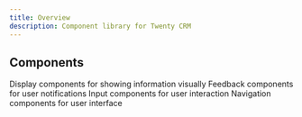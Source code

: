 ```yaml
---
title: Overview
description: Component library for Twenty CRM
---
```


## Components

<CardGroup cols={2}>
  <Card title="Display" href="/twenty-ui/display" img="/images/user-guide/views/filter.png">
    Display components for showing information visually
  </Card>

  <Card title="Feedback" href="/twenty-ui/progress-bar" img="/images/user-guide/fields/field.png">
    Feedback components for user notifications
  </Card>

  <Card title="Input" href="/twenty-ui/input" img="/images/user-guide/tips/light-bulb.png">
    Input components for user interaction
  </Card>

  <Card title="Navigation" href="/twenty-ui/navigation" img="/images/user-guide/tasks/tasks_header.png">
    Navigation components for user interface
  </Card>
</CardGroup>

